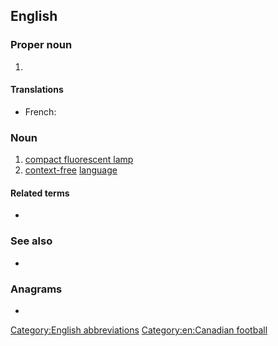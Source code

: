 ==English==
{{wikipedia|lang=en|dab=CFL}}
===Proper noun===
{{en-proper noun}}

# {{initialism of|en|Canadian Football League}}

====Translations====
{{trans-top|Canadian Football League}}
* French: {{t|fr|LCF|f}}
{{trans-mid}}
{{trans-bottom}}

===Noun===
{{en-noun}}

# [[compact fluorescent lamp]]
# [[context-free]] [[language]]

====Related terms====
* {{l|en|CCFL|gloss=cold-cathode fluorescent lamp}}

===See also===
* {{pedia|lang=en|Canadian Football League}}

===Anagrams===
* {{anagrams|en|a=cfl|FLC|LFC}}

[[Category:English abbreviations]]
[[Category:en:Canadian football]]